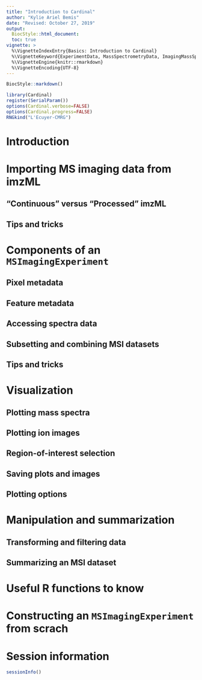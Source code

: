 ```yaml
---
title: "Introduction to Cardinal"
author: "Kylie Ariel Bemis"
date: "Revised: October 27, 2019"
output:
  BiocStyle::html_document:
  toc: true
vignette: >
  %\VignetteIndexEntry{Basics: Introduction to Cardinal}
  %\VignetteKeyword{ExperimentData, MassSpectrometryData, ImagingMassSpectrometry, Visualization}
  %\VignetteEngine{knitr::rmarkdown}
  %\VignetteEncoding{UTF-8}
---
```


```r
BiocStyle::markdown()
```

```r
library(Cardinal)
register(SerialParam())
options(Cardinal.verbose=FALSE)
options(Cardinal.progress=FALSE)
RNGkind("L'Ecuyer-CMRG")
```

# Introduction 

# Importing MS imaging data from imzML

## "Continuous" versus "Processed" imzML

## Tips and tricks

# Components of an `MSImagingExperiment`

## Pixel metadata

## Feature metadata

## Accessing spectra data

## Subsetting and combining MSI datasets

## Tips and tricks


# Visualization

## Plotting mass spectra

## Plotting ion images

## Region-of-interest selection

## Saving plots and images

## Plotting options


# Manipulation and summarization

## Transforming and filtering data

## Summarizing an MSI dataset


# Useful R functions to know


# Constructing an `MSImagingExperiment` from scrach


# Session information

```r
sessionInfo()
```



